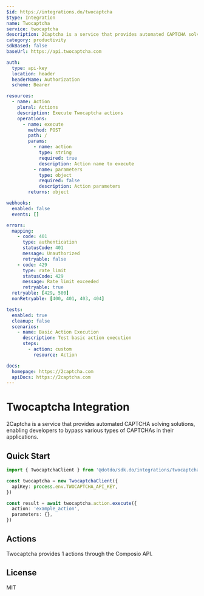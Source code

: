 ```yaml
---
$id: https://integrations.do/twocaptcha
$type: Integration
name: Twocaptcha
service: twocaptcha
description: 2Captcha is a service that provides automated CAPTCHA solving solutions, enabling developers to bypass various types of CAPTCHAs in their applications.
category: productivity
sdkBased: false
baseUrl: https://api.twocaptcha.com

auth:
  type: api-key
  location: header
  headerName: Authorization
  scheme: Bearer

resources:
  - name: Action
    plural: Actions
    description: Execute Twocaptcha actions
    operations:
      - name: execute
        method: POST
        path: /
        params:
          - name: action
            type: string
            required: true
            description: Action name to execute
          - name: parameters
            type: object
            required: false
            description: Action parameters
        returns: object

webhooks:
  enabled: false
  events: []

errors:
  mapping:
    - code: 401
      type: authentication
      statusCode: 401
      message: Unauthorized
      retryable: false
    - code: 429
      type: rate_limit
      statusCode: 429
      message: Rate limit exceeded
      retryable: true
  retryable: [429, 500]
  nonRetryable: [400, 401, 403, 404]

tests:
  enabled: true
  cleanup: false
  scenarios:
    - name: Basic Action Execution
      description: Test basic action execution
      steps:
        - action: custom
          resource: Action

docs:
  homepage: https://2captcha.com
  apiDocs: https://2captcha.com
---
```


# Twocaptcha Integration

2Captcha is a service that provides automated CAPTCHA solving solutions, enabling developers to bypass various types of CAPTCHAs in their applications.

## Quick Start

```typescript
import { TwocaptchaClient } from '@dotdo/sdk.do/integrations/twocaptcha'

const twocaptcha = new TwocaptchaClient({
  apiKey: process.env.TWOCAPTCHA_API_KEY,
})

const result = await twocaptcha.action.execute({
  action: 'example_action',
  parameters: {},
})
```

## Actions

Twocaptcha provides 1 actions through the Composio API.

## License

MIT
